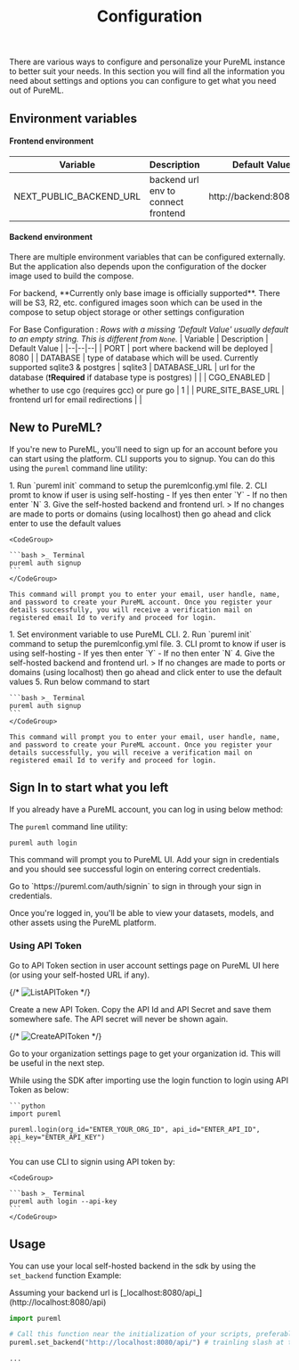 ﻿---
title: Configuration
---

There are various ways to configure and personalize your PureML instance to better suit your needs. In this section you will find all the information you need about settings and options you can configure to get what you need out of PureML.

## Environment variables

#### Frontend environment

| Variable                | Description                         | Default Value            |
| ----------------------- | ----------------------------------- | ------------------------ |
| NEXT_PUBLIC_BACKEND_URL | backend url env to connect frontend | http://backend:8080/api/ |

#### Backend environment

There are multiple environment variables that can be configured externally. But the application also depends upon the configuration of the docker image used to build the compose.

<Warning>
  For backend, **Currently only base image is officially supported**. There will
  be S3, R2, etc. configured images soon which can be used in the compose to
  setup object storage or other settings configuration
</Warning>

For Base Configuration :
_Rows with a missing 'Default Value' usually default to an empty string. This is different from `None`._
| Variable | Description | Default Value |
|--|--|--|
| PORT | port where backend will be deployed | 8080 |
| DATABASE | type of database which will be used. Currently supported sqlite3 & postgres | sqlite3
| DATABASE_URL | url for the database (❗**Required** if database type is postgres) | |
| CGO_ENABLED | whether to use cgo (requires gcc) or pure go | 1 |
| PURE_SITE_BASE_URL | frontend url for email redirections | |

## New to PureML?

If you're new to PureML, you'll need to sign up for an account before you can start using the platform. CLI supports you to signup. You can do this using the `pureml` command line utility:

<Tabs>
  <Tab title="Windows">
    1. Run `pureml init` command to setup the puremlconfig.yml file.
    2. CLI promt to know if user is using self-hosting
    - If yes then enter `Y`
    - If no then enter `N`
    3. Give the self-hosted backend and frontend url.
    > If no changes are made to ports or domains (using localhost) then go ahead and click enter to use the default values

    <CodeGroup>

    ```bash >_ Terminal
    pureml auth signup
    ```
    </CodeGroup>

    This command will prompt you to enter your email, user handle, name, and password to create your PureML account. Once you register your details successfully, you will receive a verification mail on registered email Id to verify and proceed for login.

  </Tab>
  <Tab title="Mac/Linux">
    1. Set environment variable to use PureML CLI.
    2. Run `pureml init` command to setup the puremlconfig.yml file.
    3. CLI promt to know if user is using self-hosting
    - If yes then enter `Y`
    - If no then enter `N`
    4. Give the self-hosted backend and frontend url.
    > If no changes are made to ports or domains (using localhost) then go ahead and click enter to use the default values
    5. Run below command to start
    <CodeGroup>

    ```bash >_ Terminal
    pureml auth signup
    ```
    </CodeGroup>

    This command will prompt you to enter your email, user handle, name, and password to create your PureML account. Once you register your details successfully, you will receive a verification mail on registered email Id to verify and proceed for login.

  </Tab>
</Tabs>

## Sign In to start what you left

If you already have a PureML account, you can log in using below method:

The `pureml` command line utility:

<CodeGroup>

```bash >_ Terminal
pureml auth login
```

</CodeGroup>

This command will prompt you to PureML UI. Add your sign in credentials and you should see successful login on entering correct credentials.

<Info>
  Go to `https://pureml.com/auth/signin` to sign in through your sign in
  credentials.
</Info>

Once you're logged in, you'll be able to view your datasets, models, and other assets using the PureML platform.

### Using API Token

Go to API Token section in user account settings page on PureML UI here (or using your self-hosted URL if any).

{/* <img src="images/Settings_APITokenList.png" alt="ListAPIToken" /> */}

Create a new API Token. Copy the API Id and API Secret and save them somewhere safe. The API secret will never be shown again.

{/* <img src="images/Settings_APITokenCreate.png" alt="CreateAPIToken" /> */}

Go to your organization settings page to get your organization id. This will be useful in the next step.

<Tabs>
  <Tab title="SDK">
    While using the SDK after importing use the login function to login using API Token as below:

    ```python
    import pureml

    pureml.login(org_id="ENTER_YOUR_ORG_ID", api_id="ENTER_API_ID", api_key="ENTER_API_KEY")
    ```

  </Tab>
  <Tab title="CLI">
    You can use CLI to signin using API token by:

    <CodeGroup>

    ```bash >_ Terminal
    pureml auth login --api-key
    ```
    </CodeGroup>

  </Tab>
</Tabs>

## Usage

You can use your local self-hosted backend in the sdk by using the `set_backend` function
Example:

<Note>
  Assuming your backend url is [_localhost:8080/api_](http://localhost:8080/api)
</Note>

```python
import pureml

# Call this function near the initialization of your scripts, preferably just after importing
pureml.set_backend("http://localhost:8080/api/") # trainling slash at the end is important

...
```
